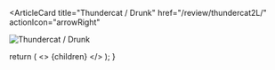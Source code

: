 <ArticleCard
  title="Thundercat / Drunk"
  href="/review/thundercat2L/"
  actionIcon="arrowRight"
>

![Thundercat / Drunk](../../images/cd/thundercat2L.jpg)

</ArticleCard>

  return (
    <>
      {children}
    </>
  );
}